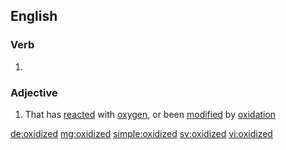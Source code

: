 ==English==

===Verb===
{{head|en|verb form}}

# {{en-past of|oxidize}}

===Adjective===
{{en-adj}}

# That has [[reacted]] with [[oxygen]], or been [[modified]] by [[oxidation]]

[[de:oxidized]]
[[mg:oxidized]]
[[simple:oxidized]]
[[sv:oxidized]]
[[vi:oxidized]]